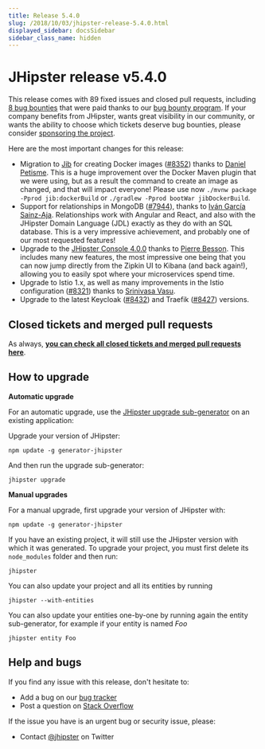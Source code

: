 ```yaml
---
title: Release 5.4.0
slug: /2018/10/03/jhipster-release-5.4.0.html
displayed_sidebar: docsSidebar
sidebar_class_name: hidden
---
```


JHipster release v5.4.0
==================

This release comes with 89 fixed issues and closed pull requests, including [8 bug bounties](https://github.com/jhipster/generator-jhipster/issues?q=milestone%3A5.4.0+is%3Aclosed+label%3A%24100) that were paid thanks to our [bug bounty program](https://www.jhipster.tech/bug-bounties/). If your company benefits from JHipster, wants great visibility in our community, or wants the ability to choose which tickets deserve bug bounties, please consider [sponsoring the project](https://www.jhipster.tech/sponsors/).

Here are the most important changes for this release:

- Migration to [Jib](https://github.com/GoogleContainerTools/jib) for creating Docker images ([#8352](https://github.com/jhipster/generator-jhipster/pull/8352)) thanks to [Daniel Petisme](https://github.com/danielpetisme). This is a huge improvement over the Docker Maven plugin that we were using, but as a result the command to create an image as changed, and that will impact everyone! Please use now `./mvnw package -Pprod jib:dockerBuild` or `./gradlew -Pprod bootWar jibDockerBuild`.
- Support for relationships in MongoDB  ([#7944](https://github.com/jhipster/generator-jhipster/issues/7944)), thanks to [Iván García Sainz-Aja](https://github.com/ivangsa). Relationships work with Angular and React, and also with the JHipster Domain Language (JDL) exactly as they do with an SQL database. This is a very impressive achievement, and probably one of our most requested features!
- Upgrade to the [JHipster Console 4.0.0](https://github.com/jhipster/jhipster-console/releases/tag/v4.0.0) thanks to [Pierre Besson](https://github.com/PierreBesson). This includes many new features, the most impressive one being that you can now jump directly from the Zipkin UI to Kibana (and back again!), allowing you to easily spot where your microservices spend time.
- Upgrade to Istio 1.x, as well as many improvements in the Istio configuration ([#8321](https://github.com/jhipster/generator-jhipster/pull/8321)) thanks to [Srinivasa Vasu](https://github.com/srinivasa-vasu).
- Upgrade to the latest Keycloak ([#8432](https://github.com/jhipster/generator-jhipster/pull/8432)) and Traefik ([#8427](https://github.com/jhipster/generator-jhipster/pull/8427)) versions.

Closed tickets and merged pull requests
------------
As always, __[you can check all closed tickets and merged pull requests here](https://github.com/jhipster/generator-jhipster/issues?q=milestone%3A5.4.0+is%3Aclosed)__.

How to upgrade
------------

**Automatic upgrade**

For an automatic upgrade, use the [JHipster upgrade sub-generator](/upgrading-an-application/) on an existing application:

Upgrade your version of JHipster:

```
npm update -g generator-jhipster
```

And then run the upgrade sub-generator:

```
jhipster upgrade
```

**Manual upgrades**

For a manual upgrade, first upgrade your version of JHipster with:

```
npm update -g generator-jhipster
```

If you have an existing project, it will still use the JHipster version with which it was generated.
To upgrade your project, you must first delete its `node_modules` folder and then run:

```
jhipster
```

You can also update your project and all its entities by running

```
jhipster --with-entities
```

You can also update your entities one-by-one by running again the entity sub-generator, for example if your entity is named _Foo_

```
jhipster entity Foo
```

Help and bugs
--------------

If you find any issue with this release, don't hesitate to:

- Add a bug on our [bug tracker](https://github.com/jhipster/generator-jhipster/issues?state=open)
- Post a question on [Stack Overflow](http://stackoverflow.com/tags/jhipster/info)

If the issue you have is an urgent bug or security issue, please:

- Contact [@jhipster](https://twitter.com/jhipster) on Twitter
